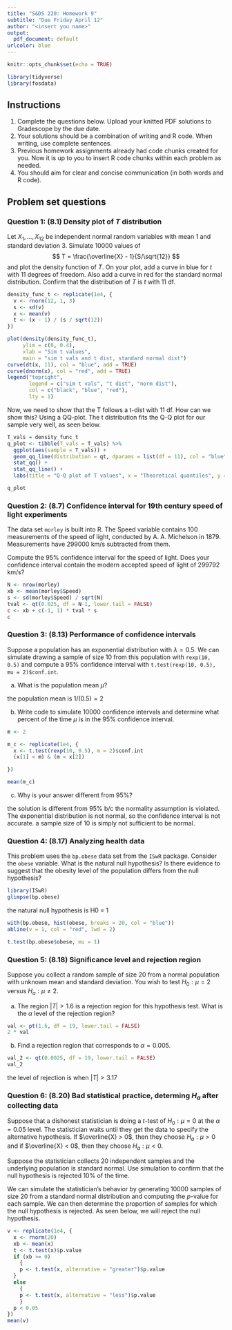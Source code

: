 ```yaml
---
title: "S&DS 220: Homework 9"
subtitle: "Due Friday April 12"
author: "<insert you name>"
output:
  pdf_document: default
urlcolor: blue
---
```


```r
knitr::opts_chunk$set(echo = TRUE)

library(tidyverse)
library(fosdata)
```

## Instructions

1. Complete the questions below.  Upload your knitted PDF solutions to Gradescope by the due date.
2. Your solutions should be a combination of writing and R code.  When writing, use complete sentences.
3. Previous homework assignments already had code chunks created for you.  Now it is up to you to insert R code chunks within each problem as needed.
4. You should aim for clear and concise communication (in both words and R code).

## Problem set questions

### Question 1: (8.1) Density plot of $T$ distribution

Let $X_1, \ldots, X_12$ be independent normal random variables with mean $1$ and standard deviation $3$. Simulate $10000$ values of
$$
T = \frac{\overline{X} - 1}{S/\sqrt{12}}
$$
and plot the density function of $T$. On your plot, add a curve in blue for $t$ with $11$ degrees of freedom. Also add a curve in red for the standard normal distribution. Confirm that the distribution of $T$ is $t$ with $11$ df.

```R
density_func_t <- replicate(1e4, {
  v <- rnorm(12, 1, 3)
  s <- sd(v)
  x <- mean(v)
  t <- (x - 1) / (s / sqrt(12))
})

plot(density(density_func_t), 
     ylim = c(0, 0.4),
     xlab = "Sim t values",
     main = "sim t vals and t dist, standard normal dist")
curve(dt(x, 11), col = "blue", add = TRUE)
curve(dnorm(x), col = "red", add = TRUE)
legend("topright", 
       legend = c("sim t vals", "t dist", "norm dist"), 
       col = c("black", "blue", "red"), 
       lty = 1)

```

Now, we need to show that the T follows a t-dist with 11 df. How can we show this? Using a QQ-plot. The t distribution fits the Q-Q plot for our sample very well, as seen below.

```r
T_vals = density_func_t
q_plot <- tibble(T_vals = T_vals) %>% 
  ggplot(aes(sample = T_vals)) +
  geom_qq_line(distribution = qt, dparams = list(df = 11), col = "blue") +
  stat_qq() +
  stat_qq_line() +
  labs(title = "Q-Q plot of T values", x = "Theoretical quantiles", y = "Sample quantiles")

q_plot
```

\newpage

### Question 2: (8.7) Confidence interval for 19th century speed of light experiments

The data set `morley` is built into R. The Speed variable contains $100$ measurements of the speed of light, conducted by A. A. Michelson in 1879. Measurements have $299000$ km/s subtracted from them.

Compute the $95\%$ confidence interval for the speed of light. Does your confidence interval contain the modern accepted speed of light of $299792$ km/s?

```r
N <- nrow(morley)
xb <- mean(morley$Speed)
s <- sd(morley$Speed) / sqrt(N)
tval <- qt(0.025, df = N-1, lower.tail = FALSE)
c <- xb + c(-1, 1) * tval * s
c
```

\newpage

### Question 3: (8.13) Performance of confidence intervals

Suppose a population has an exponential distribution with $\lambda = 0.5$. We can simulate drawing a sample of size $10$ from this population with `rexp(10, 0.5)` and compute a $95\%$ confidence interval with `t.test(rexp(10, 0.5), mu = 2)$conf.int`.

(a) What is the population mean $\mu$?

the population mean is $1/(0.5) = 2$


(b) Write code to simulate $10000$ confidence intervals and determine what percent of the time $\mu$ is in the $95\%$ confidence interval.


```r
m <- 2

m_c <- replicate(1e4, {
  x <- t.test(rexp(10, 0.5), m = 2)$conf.int
  (x[1] < m) & (m < x[2])

})

mean(m_c)

```

(c) Why is your answer different from $95\%$?

the solution is different from 95% b/c the normality assumption is violated. The exponential distribution is not normal, so the confidence interval is not accurate. a sample size of 10 is simply not sufficient to be normal.

\newpage

### Question 4: (8.17) Analyzing health data

This problem uses the `bp.obese` data set from the `ISwR` package. Consider the `obese` variable. What is the natural null hypothesis? Is there evidence to suggest that the obesity level of the population differs from the null hypothesis?

```r
library(ISwR)
glimpse(bp.obese)
```
the natural null hypothesis is H0 = 1

```r
with(bp.obese, hist(obese, breaks = 20, col = "blue"))
abline(v = 1, col = "red", lwd = 2)

t.test(bp.obese$obese, mu = 1)

```


\newpage

### Question 5: (8.18) Significance level and rejection region

Suppose you collect a random sample of size $20$ from a normal population with unknown mean and standard deviation. You wish to test $H_0: \mu = 2$ versus $H_a: \mu \ne 2$.

(a) The region $|T| > 1.6$ is a rejection region for this hypothesis test. What is the $\alpha$ level of the rejection region?

```r
val <- pt(1.6, df = 19, lower.tail = FALSE)
2 * val
```

(b) Find a rejection region that corresponds to $\alpha = 0.005$.

```r
val_2 <- qt(0.0025, df = 19, lower.tail = FALSE)
val_2
```

the level of rejection is when $|T| > 3.17$

\newpage

### Question 6: (8.20) Bad statistical practice, determing $H_a$ after collecting data

Suppose that a dishonest statistician is doing a $t$-test of $H_0: \mu = 0$ at the $\alpha = 0.05$ level. The statistician waits until they get the data to specify the alternative hypothesis. If $\overline{X} > 0$, then they choose $H_a: \mu > 0$ and if $\overline{X} < 0$, then they choose $H_a: \mu < 0$.

Suppose the statistician collects 20 independent samples and the underlying population is standard normal. Use simulation to confirm that the null hypothesis is rejected $10\%$ of the time.

We can simulate the statistician's behavior by generating $10000$ samples of size $20$ from a standard normal distribution and computing the $p$-value for each sample. We can then determine the proportion of samples for which the null hypothesis is rejected. As seen below, we will reject the null hypothesis.

```r
v <- replicate(1e4, {
  x <- rnorm(20)
  xb <- mean(x)
  t <- t.test(x)$p.value
  if (xb >= 0) 
    {
    p <- t.test(x, alternative = "greater")$p.value
  } 
  else 
    {
    p <- t.test(x, alternative = "less")$p.value
    }
  p < 0.05
})
mean(v)

```
